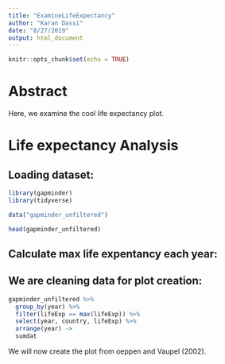 ```yaml
---
title: "ExamineLifeExpectancy"
author: "Karan Dassi"
date: "8/27/2019"
output: html_document
---
```


```r
knitr::opts_chunk$set(echo = TRUE)
```

# Abstract
Here, we examine the cool life expectancy plot.

# Life expectancy Analysis

## Loading dataset:
```r

library(gapminder)
library(tidyverse)

data("gapminder_unfiltered")

head(gapminder_unfiltered)


```


## Calculate max life expentancy each year:
## We are cleaning data for plot creation: 

```r

gapminder_unfiltered %>%
  group_by(year) %>%
  filter(lifeExp == max(lifeExp)) %>%
  select(year, country, lifeExp) %>%
  arrange(year) ->
  sumdat


```


We will now create the plot from oeppen and Vaupel (2002).

```r



```

